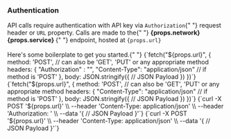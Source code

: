 
### Authentication

<div>
  API calls require authentication with API key via <code>Authorization</code>{" "}
  request header or <code>URL</code> property. Calls are made to the{" "}
  <strong>
    {props.network} {props.service}
  </strong>{" "}
  endpoint, hosted at <code>{props.url}</code>
  <br />
  <br />
</div>
Here's some boilerplate to get you started.{" "}

<Tabs>
  <TabItem value="js-header" label="Fetch with Header">
    <CodeBlock language="js">
      {`fetch("${props.url}", {
    method: 'POST', // can also be 'GET', 'PUT' or any appropriate method
    headers: {
        "Authorization" : "<api_key>",
        "Content-Type": "application/json" // if method is 'POST'
    },
    body: JSON.stringify({
      // JSON Payload
    })
})`}
    </CodeBlock>
  </TabItem>
  <TabItem value="js-parameter" label="Fetch with Parameter">
    <CodeBlock language="js">
      {`fetch("${props.url}", {
    method: 'POST', // can also be 'GET', 'PUT' or any appropriate method
    headers: {
        "Content-Type": "application/json" // if method is 'POST'
    },
    body: JSON.stringify({
      // JSON Payload
    })
})`}
    </CodeBlock>
  </TabItem>
  <TabItem value="curl-header" label="CURL with Header">
    <CodeBlock language="bash">
      {`curl -X POST '${props.url}' \\
--header 'Content-Type: application/json' \\
--header 'Authorization: <api_key>' \\
--data '{
  // JSON Payload
}'`}
    </CodeBlock>
  </TabItem>
  <TabItem value="curl-parameter" label="CURL with Parameter">
    <CodeBlock language="bash">
      {`curl -X POST '${props.url}' \\
--header 'Content-Type: application/json' \\
--data '{
  // JSON Payload
}'`}
    </CodeBlock>
  </TabItem>
</Tabs>
